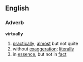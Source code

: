 ==English==

===Adverb===
'''virtually'''
# [[practically]]; [[almost]] but not quite
# without [[exaggeration]]; [[literally]]
# in [[essence]], but not in [[fact]]
